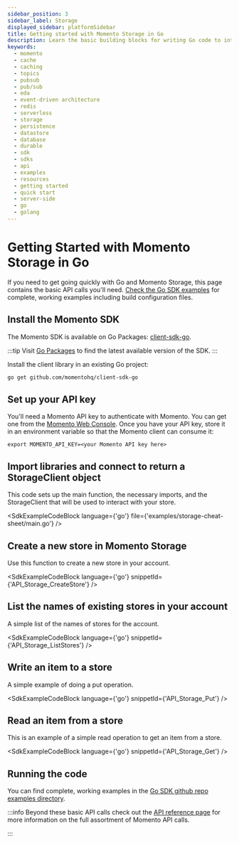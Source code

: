 ```yaml
---
sidebar_position: 3
sidebar_label: Storage
displayed_sidebar: platformSidebar
title: Getting started with Momento Storage in Go
description: Learn the basic building blocks for writing Go code to interact with Momento Storage.
keywords:
  - momento
  - cache
  - caching
  - topics
  - pubsub
  - pub/sub
  - eda
  - event-driven architecture
  - redis
  - serverless
  - storage
  - persistence
  - datastore
  - database
  - durable
  - sdk
  - sdks
  - api
  - examples
  - resources
  - getting started
  - quick start
  - server-side
  - go
  - golang
---
```



# Getting Started with Momento Storage in Go

If you need to get going quickly with Go and Momento Storage, this page contains the basic API calls you'll need. [Check the Go SDK examples](https://github.com/momentohq/client-sdk-go/tree/main/examples) for complete, working examples including build configuration files.

## Install the Momento SDK

The Momento SDK is available on Go Packages: [client-sdk-go](https://pkg.go.dev/github.com/momentohq/client-sdk-go).

:::tip
Visit [Go Packages](https://pkg.go.dev/github.com/momentohq/client-sdk-go) to find the latest available version of the SDK.
:::

Install the client library in an existing Go project:

```bash
go get github.com/momentohq/client-sdk-go
```

## Set up your API key

You'll need a Momento API key to authenticate with Momento.  You can get one from the [Momento Web Console](https://console.gomomento.com/api-keys).
Once you have your API key, store it in an environment variable so that the Momento client can consume it:

```
export MOMENTO_API_KEY=<your Momento API key here>
```

## Import libraries and connect to return a StorageClient object
This code sets up the main function, the necessary imports, and the StorageClient that will be used to interact with your store.

<SdkExampleCodeBlock language={'go'} file={'examples/storage-cheat-sheet/main.go'} />

## Create a new store in Momento Storage
Use this function to create a new store in your account.

<SdkExampleCodeBlock language={'go'} snippetId={'API_Storage_CreateStore'} />


## List the names of existing stores in your account
A simple list of the names of stores for the account.

<SdkExampleCodeBlock language={'go'} snippetId={'API_Storage_ListStores'} />

## Write an item to a store
A simple example of doing a put operation.

<SdkExampleCodeBlock language={'go'} snippetId={'API_Storage_Put'} />

## Read an item from a store
This is an example of a simple read operation to get an item from a store.

<SdkExampleCodeBlock language={'go'} snippetId={'API_Storage_Get'} />

## Running the code

You can find complete, working examples in the [Go SDK github repo examples directory](https://github.com/momentohq/client-sdk-go/tree/main/examples).

:::info
Beyond these basic API calls check out the [API reference page](/storage/develop/api-reference/index.mdx) for more information on the full assortment of Momento API calls.

:::
